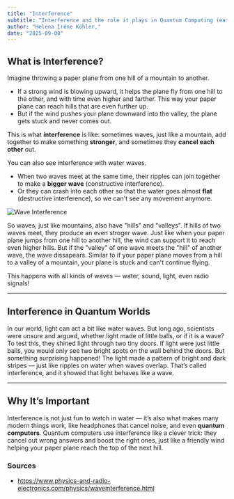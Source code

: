 ```yaml
---
title: "Interference"
subtitle: "Interference and the role it plays in Quantum Computing (easy)"
author: "Helena Iréne Köhler,"
date: "2025-09-08"
---
```


## What is Interference?

Imagine throwing a paper plane from one hill of a mountain to another.

- If a strong wind is blowing upward, it helps the plane fly from one hill to the other, and with time even higher and farther. This way your paper plane can reach hills that are even further up.
- But if the wind pushes your plane downward into the valley, the plane gets stuck and never comes out.

This is what **interference** is like: sometimes waves, just like a mountain, add together to make something **stronger**, and sometimes they **cancel each other** out.

You can also see interference with water waves.

- When two waves meet at the same time, their ripples can join together to make a **bigger wave** (constructive interference).
- Or they can crash into each other so that the water goes almost **flat** (destructive interference), so we can't see any movement anymore.

![Wave Interference](/posts/assets/entries/interference/waves_interference.png)

So waves, just like mountains, also have "hills" and "valleys". If hills of two waves meet, they produce an even stroger wave. Just like when your paper plane jumps from one hill to another hill, the wind can support it to reach even higher hills.
But if the "valley" of one wave meets the "hill" of another wave, the wave dissapears. Similar to if your paper plane moves from a hill to a valley of a mountain, your plane is stuck and can't continue flying.

This happens with all kinds of waves — water, sound, light, even radio signals!

---

## Interference in Quantum Worlds

In our world, light can act a bit like water waves. But long ago, scientists were unsure and argued, whether light made of little balls, or if it is a wave?
To test this, they shined light through two tiny doors. If light were just little balls, you would only see two bright spots on the wall behind the doors.
But something surprising happened! The light made a pattern of bright and dark stripes — just like ripples on water when waves overlap. That’s called interference, and it showed that light behaves like a wave.

---

## Why It’s Important

Interference is not just fun to watch in water — it’s also what makes many modern things work, like headphones that cancel noise, and even **quantum computers**. Quantum computers use interference like a clever trick: they cancel out wrong answers and boost the right ones, just like a friendly wind helping your paper plane reach the top of the next hill.

### Sources

- https://www.physics-and-radio-electronics.com/physics/waveinterference.html
